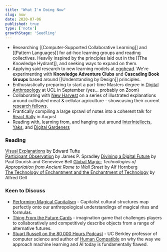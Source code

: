 ```yaml
---
title: "What I'm Doing Now"
slug: now
date: 2020-07-06
published: true
type: ['note']
growthStage: 'Seedling'
---
```


- Researching [[Computer-Supported Collaborative Learning]] and [[Pattern Languages]] for ad-hoc learning groups and reading collectives. Heavily inspired by the principles laid out in the [[The Knowledge Hydrant]], and seeking ways to expand on them.
- Applying said research to new learning models at [egghead](https://egghead.io/). We're experimenting with **Knowledge Adventure Clubs** and **Cascading Book Groups** based around [[Understanding by Design]] principles.
- Enthusiastically preparing to start a part-time Masters degree in [Digital Anthropology](https://www.ucl.ac.uk/anthropology/study/graduate-taught/digital-anthropology-msc) at UCL in September (yes... probably on Zoom)
- Collaborating with [New Harvest](https://www.new-harvest.org/) on a series of illustrated explanations around cultivated meat & cellular agriculture - showcasing their current [research fellows](https://www.new-harvest.org/current_research_projects).
- Frantically compiling a large sprawl of notes into a coherent talk for [React Rally](https://www.reactrally.com/) in August
- Reading with, learning from, and hanging out around [InterIntellects](https://www.interintellect.com/), [Yaks](https://www.yakcollective.org/), and [Digital Gardeners](https://github.com/MaggieAppleton/digital-gardeners)

### Reading

[Visual Explanations](/visual-explanations) by Edward Tufte  
[Participant Observation](https://www.librarything.com/work/295930) by James P. Spradley
[Divining a Digital Future](https://mitpress.mit.edu/books/divining-digital-future) by Paul Dourish and Genevieve Bell
[Global Magic:](https://www.librarything.com/work/17612548) _Technologies of Appropriation from Ancient Rome to Wall Street_ by Alf Hornberg  
[The Technology of Enchantment and the Enchantment of Technology](http://www.xenopraxis.net/readings/gell_technologyenchantment.pdf) by Alfred Gell

### Keen to Discuss

- [Performing Magical Capitalism](https://www.epicpeople.org/performing-magical-capitalism/) - Capitalist cultural structures map perfectly onto our anthropological understandings of magical rites and formulas.
- [Thing From the Future Cards](http://situationlab.org/project/the-thing-from-the-future/) - imagination game that challenges players to collaboratively and competitively describe objects from a range of alternative futures.
- [Stuart Russell on the 80,000 Hours Podcast](https://www.breaker.audio/80000-hours-podcast-with-rob-wiblin/e/66223732) - UC Berkley professor of computer science and author of [Human Compatible](https://www.librarything.com/work/23714642) on why the way we approach machine learning and AI today is fundamentally flawed.

